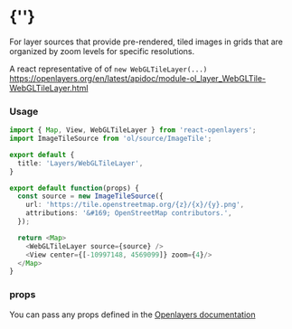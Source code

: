  
<Meta of={WebGLTileLayerStories} />
 
# {'<WebGLTileLayer />'}
 
For layer sources that provide pre-rendered, tiled images in grids that are organized
by zoom levels for specific resolutions.

A react representative of of `new WebGLTileLayer(...)`  
https://openlayers.org/en/latest/apidoc/module-ol_layer_WebGLTile-WebGLTileLayer.html
<Story of={WebGLTileLayerStories.Primary} />

### Usage
```typescript
import { Map, View, WebGLTileLayer } from 'react-openlayers';
import ImageTileSource from 'ol/source/ImageTile';

export default {
  title: 'Layers/WebGLTileLayer',
}

export default function(props) {
  const source = new ImageTileSource({
    url: 'https://tile.openstreetmap.org/{z}/{x}/{y}.png',
    attributions: '&#169; OpenStreetMap contributors.',
  });

  return <Map>
    <WebGLTileLayer source={source} />
    <View center={[-10997148, 4569099]} zoom={4}/>
  </Map>
}
```

### props

You can pass any props defined in the 
[Openlayers documentation](https://openlayers.org/en/latest/apidoc/module-ol_layer_WebGLTile-WebGLTileLayer.html)